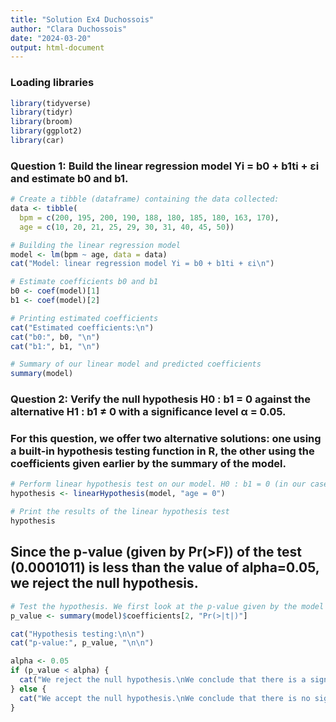```yaml
---
title: "Solution Ex4 Duchossois"
author: "Clara Duchossois"
date: "2024-03-20"
output: html-document
---
```


### Loading libraries

```r
library(tidyverse)
library(tidyr)
library(broom)
library(ggplot2)
library(car)
```

### Question 1: Build the linear regression model Yi = b0 + b1ti + εi and estimate b0 and b1.

```r
# Create a tibble (dataframe) containing the data collected:
data <- tibble(
  bpm = c(200, 195, 200, 190, 188, 180, 185, 180, 163, 170),
  age = c(10, 20, 21, 25, 29, 30, 31, 40, 45, 50))

# Building the linear regression model
model <- lm(bpm ~ age, data = data)
cat("Model: linear regression model Yi = b0 + b1ti + εi\n")

# Estimate coefficients b0 and b1
b0 <- coef(model)[1]
b1 <- coef(model)[2]

# Printing estimated coefficients
cat("Estimated coefficients:\n")
cat("b0:", b0, "\n")
cat("b1:", b1, "\n")

```

```r
# Summary of our linear model and predicted coefficients
summary(model)
```

### Question 2: Verify the null hypothesis H0 : b1 = 0 against the alternative H1 : b1 ≠ 0 with a significance level α = 0.05.

### For this question, we offer two alternative solutions: one using a built-in hypothesis testing function in R, the other using the coefficients given earlier by the summary of the model.

```r
# Perform linear hypothesis test on our model. H0 : b1 = 0 (in our case i.e. age = 0)
hypothesis <- linearHypothesis(model, "age = 0")

# Print the results of the linear hypothesis test
hypothesis
```

## Since the p-value (given by Pr(\>F)) of the test (0.0001011) is less than the value of alpha=0.05, we reject the null hypothesis.


```r
# Test the hypothesis. We first look at the p-value given by the model summary for the coefficient b1
p_value <- summary(model)$coefficients[2, "Pr(>|t|)"]

cat("Hypothesis testing:\n\n")
cat("p-value:", p_value, "\n\n")

alpha <- 0.05
if (p_value < alpha) {
  cat("We reject the null hypothesis.\nWe conclude that there is a significant relationship between beats per minute under stress and age.\n")
} else {
  cat("We accept the null hypothesis.\nWe conclude that there is no significant relationship between beats per minute under stress and age.\n")
}
```
